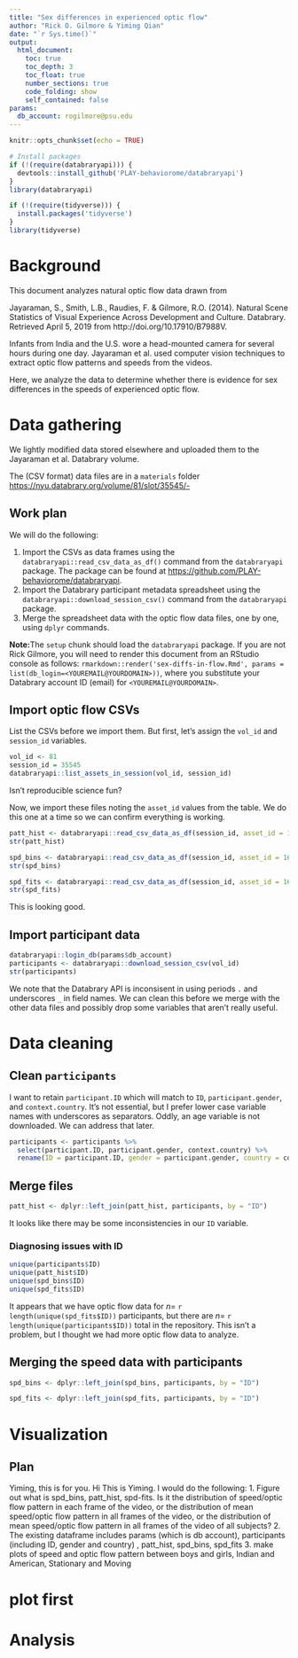 ```yaml
---
title: "Sex differences in experienced optic flow"
author: "Rick O. Gilmore & Yiming Qian"
date: "`r Sys.time()`"
output:
  html_document:
    toc: true
    toc_depth: 3
    toc_float: true
    number_sections: true
    code_folding: show
    self_contained: false
params:
  db_account: rogilmore@psu.edu
---
```


```r
knitr::opts_chunk$set(echo = TRUE)

# Install packages
if (!(require(databraryapi))) {
  devtools::install_github('PLAY-behaviorome/databraryapi')
}
library(databraryapi)

if (!(require(tidyverse))) {
  install.packages('tidyverse')
}
library(tidyverse)
```

# Background

This document analyzes natural optic flow data drawn from 

Jayaraman, S., Smith, L.B., Raudies, F. & Gilmore, R.O. (2014). Natural Scene Statistics of Visual Experience Across Development and Culture. Databrary. Retrieved April 5, 2019 from http://doi.org/10.17910/B7988V.

Infants from India and the U.S. wore a head-mounted camera for several hours during one day.
Jayaraman et al. used computer vision techniques to extract optic flow patterns and speeds from the videos.

Here, we analyze the data to determine whether there is evidence for sex differences in the speeds of experienced optic flow.

# Data gathering

We lightly modified data stored elsewhere and uploaded them to the Jayaraman et al. Databrary volume.

The (CSV format) data files are in a `materials` folder <https://nyu.databrary.org/volume/81/slot/35545/->

## Work plan

We will do the following:

1. Import the CSVs as data frames using the `databraryapi::read_csv_data_as_df()` command from the `databraryapi` package.
The package can be found at <https://github.com/PLAY-behaviorome/databraryapi>.
2. Import the Databrary participant metadata spreadsheet using the `databraryapi::download_session_csv()` command from the `databraryapi` package.
3. Merge the spreadsheet data with the optic flow data files, one by one, using `dplyr` commands.

**Note:**The `setup` chunk should load the `databraryapi` package. If you are not Rick Gilmore, you will need to render this document from an RStudio console as follows: `rmarkdown::render('sex-diffs-in-flow.Rmd', params = list(db_login=<YOUREMAIL@YOURDOMAIN>))`, where you substitute your Databrary account ID (email) for `<YOUREMAIL@YOURDOMAIN>`.

## Import optic flow CSVs

List the CSVs before we import them. But first, let's assign the `vol_id` and `session_id` variables.

```r
vol_id <- 81
session_id = 35545
databraryapi::list_assets_in_session(vol_id, session_id)
```

Isn't reproducible science fun?

Now, we import these files noting the `asset_id` values from the table.
We do this one at a time so we can confirm everything is working.

```r
patt_hist <- databraryapi::read_csv_data_as_df(session_id, asset_id = 165805)
str(patt_hist)
```

```r
spd_bins <- databraryapi::read_csv_data_as_df(session_id, asset_id = 165804)
str(spd_bins)
```

```r
spd_fits <- databraryapi::read_csv_data_as_df(session_id, asset_id = 165803)
str(spd_fits)
```

This is looking good.

## Import participant data

```r
databraryapi::login_db(params$db_account)
participants <- databraryapi::download_session_csv(vol_id)
str(participants)
```

We note that the Databrary API is inconsisent in using periods `.` and underscores `_` in field names.
We can clean this before we merge with the other data files and possibly drop some variables that aren't really useful.

# Data cleaning

## Clean `participants`

I want to retain `participant.ID` which will match to `ID`, `participant.gender`, and `context.country`.
It's not essential, but I prefer lower case variable names with underscores as separators.
Oddly, an age variable is not downloaded.
We can address that later.

```r
participants <- participants %>%
  select(participant.ID, participant.gender, context.country) %>%
  rename(ID = participant.ID, gender = participant.gender, country = context.country)
```

## Merge files

```r
patt_hist <- dplyr::left_join(patt_hist, participants, by = "ID")
```

It looks like there may be some inconsistencies in our `ID` variable.

### Diagnosing issues with ID

```r
unique(participants$ID)
unique(patt_hist$ID)
unique(spd_bins$ID)
unique(spd_fits$ID)
```

It appears that we have optic flow data for $n=$ `r length(unique(spd_fits$ID))` participants, but there are $n=$ `r length(unique(participants$ID))` total in the repository.
This isn't a problem, but I thought we had more optic flow data to analyze.

## Merging the speed data with participants

```r
spd_bins <- dplyr::left_join(spd_bins, participants, by = "ID")
```

```r
spd_fits <- dplyr::left_join(spd_fits, participants, by = "ID")
```
# Visualization

## Plan

Yiming, this is for you.
Hi This is Yiming. I would do the following: 
1. Figure out what is spd_bins, patt_hist, spd-fits. Is it the distribution of speed/optic flow pattern in each frame of the video, or the distribution of mean speed/optic flow pattern in all frames of the video, or the distribution of mean speed/optic flow pattern in all frames of the video of all subjects?
2. The existing dataframe includes params (which is db account), participants (including ID, gender and country) , patt_hist, spd_bins, spd_fits
3. make plots of speed and optic flow pattern between boys and girls, Indian and American, Stationary and Moving

# plot first


# Analysis
